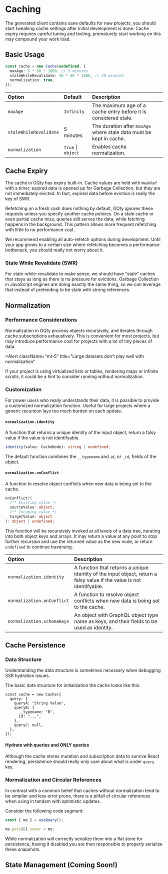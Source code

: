 
# Caching

<Alert className="mt-3" title="Avoid premature optimizations">
  The generated client contains sane defaults for new projects, you should start
  tweaking cache settings after initial development is done. Cache expiry
  requires careful tuning and testing, prematurely start working on this may
  compound your work load.
</Alert>

## Basic Usage

```ts
const cache = new Cache(undefined, {
  maxAge: 5 * 60 * 1000, // 5 minutes
  staleWhileRevalidate: 30 * 60 * 1000, // 30 minutes
  normalization: true,
});
```

| Option                 | Default            | Description                                                         |
| :--------------------- | :----------------- | :------------------------------------------------------------------ |
| `maxAge`               | `Infinity`         | The maximum age of a cache entry before it is considered stale.     |
| `staleWhileRevalidate` | 5 minutes          | The duration after `maxAge` where stale data must be kept in cache. |
| `normalization`        | `true` \| `object` | Enables cache normalization.                                        |

## Cache Expiry

The cache in GQty has expiry built-in. Cache values are held with `WeakRef` with
a timer, expired data is opened up for Garbage Collection, but they are not
immediately evicted. In fact, expired data before eviction is really the key of
SWR.

Refetching on a fresh cash does nothing by default, GQty ignores these requests
unless you specify another cache policies. On a stale cache or even partial
cache miss, queries still serves the data, while fetching happens in the
background. This pattern allows more frequent refetching with little to no
performance cost.

<Alert className="mt-5" title="Refetch! Refetch! Refetch!">
  We recommend enabling all auto-refetch options during development. Until your
  app grows to a certain size where refetching becomes a performance bottleneck,
  you should really not worry about it.
</Alert>

### Stale While Revalidate (SWR)

For stale-while-revalidate to make sense, we should have "stale" caches that
stays as long as there is no pressure for evictions. Garbage Collection in
JavaScript engines are doing exactly the same thing, so we can leverage that
instead of pretending to be stale with strong references.

## Normalization

### Performance Considerations

Normalization in GQty process objects recursively, and iterates through cache
subscriptions exhaustively. This is convenient for most projects, but may
introduce performance cost for projects with a lot of tiny pieces of data.

<Alert
  className="mt-5"
  title="Large datasets don't play well with normalization"
>
  If your project is using virtualized lists or tables, rendering maps or
  infinite scrolls, it could be a hint to consider running without
  normalization.
</Alert>

### Customization

For power users who really understands their data, it is possible to provide a
customized normalization function. Useful for large projects where a generic
recursion lays too much burden on each update.

#### `normalization.identity`

A function that returns a unique identity of the input object, return a falsy
value if the value is not identifyable.

```ts
identity(value: CacheNode): string | undefined;
```

The default function combines the `__typename` and `id`, or `_id`, fields of the
object.

#### `normalization.onConflict`

A function to resolve object conflicts when new data is being set to the cache.

```ts
onConflict?(
  /** Existing value */
  sourceValue: object,
  /** Incoming value */
  targetValue: object
): object | undefined;
```

This function will be recursively invoked at all levels of a data tree,
iterating into both object keys and arrays. It may return a value at any point
to stop further recursion and use the returned value as the new node, or return
`undefined` to continue traversing.

| Option                     | Description                                                                                                           |
| :------------------------- | :-------------------------------------------------------------------------------------------------------------------- |
| `normalization.identity`   | A function that returns a unique identity of the input object, return a falsy value if the value is not identifyable. |
| `normalization.onConflict` | A function to resolve object conflicts when new data is being set to the cache.                                       |
| `normalization.schemaKeys` | An object with GraphQL object type name as keys, and their fields to be used as identity.                             |

## Cache Persistence

### Data Structure

Understanding the data structure is sometimes necessary when debugging SSR
hydration issues.

The basic data structure for initialization the cache looks like this:

```tsx
const cache = new Cache({
  query: {
    queryA: "String Value",
    queryB: {
      __typename: "B",
      id: "...",
    },
    queryC: null,
  },
});
```

#### Hydrate with queries and ONLY queries

Although the cache stores mutation and subscription data to survive React
rendering, persistence should really only care about what is under `query` key.

### Normalization and Circular References

In contrast with a common belief that caches without normalization tend to be
simplier and less error prone, there is a pitfall of circular references
when using in tandem with optimistic updates.

Consider the following code segment:

```ts
const { me } = useQuery();

me.pets[0].owner = me;
```

While normalization will correctly serialize them into a flat store for
persistance, having it disabled you are then responsible to properly serialize
these snapshots.

## State Management (Coming Soon!)
